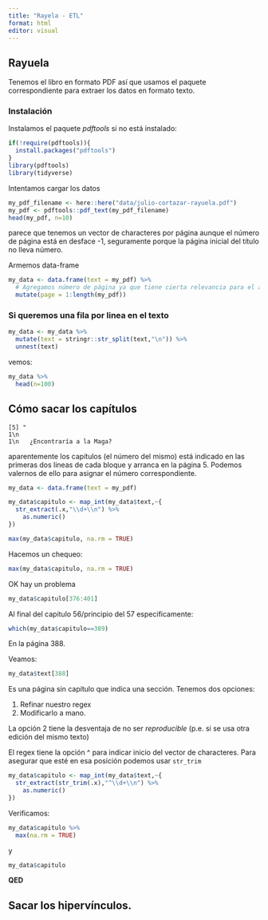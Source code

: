 ```yaml
---
title: "Rayela - ETL"
format: html
editor: visual
---
```


## Rayuela

Tenemos el libro en formato PDF así que usamos el paquete correspondiente para extraer los datos en formato texto.

### Instalación

Instalamos el paquete *pdftools* si no está instalado:

```r
if(!require(pdftools)){
  install.packages("pdftools")
}
library(pdftools)
library(tidyverse)
```

Intentamos cargar los datos

```r
my_pdf_filename <- here::here("data/julio-cortazar-rayuela.pdf")
my_pdf <- pdftools::pdf_text(my_pdf_filename)
head(my_pdf, n=10)
```

parece que tenemos un vector de characteres por página aunque el número de página está en desface -1, seguramente porque la página inicial del título no lleva número.

Armemos data-frame

```r
my_data <- data.frame(text = my_pdf) %>% 
  # Agregamos número de página ya que tiene cierta relevancia para el análisis
  mutate(page = 1:length(my_pdf))
```

### Si queremos una fila por linea en el texto

```r
my_data <- my_data %>% 
  mutate(text = stringr::str_split(text,"\n")) %>% 
  unnest(text)
```

vemos:

```r
my_data %>% 
  head(n=100)
```

## Cómo sacar los capítulos

```         
[5] "                                                                                    1\n                                                                                   1\n   ¿Encontraría a la Maga?
```

aparentemente los capítulos (el número del mismo) está indicado en las primeras dos lineas de cada bloque y arranca en la página 5. Podemos valernos de ello para asignar el número correspondiente.

```r
my_data <- data.frame(text = my_pdf)

my_data$capitulo <- map_int(my_data$text,~{
  str_extract(.x,"\\d+\\n") %>% 
    as.numeric()
})

max(my_data$capitulo, na.rm = TRUE)

```

Hacemos un chequeo:

```r
max(my_data$capitulo, na.rm = TRUE)
```

OK hay un problema

```r
my_data$capitulo[376:401]
```

Al final del capitulo 56/principio del 57 especificamente:

```r
which(my_data$capitulo==389)
```

En la página 388.

Veamos:

```r
my_data$text[388]
```

Es una página sin capítulo que indica una sección. Tenemos dos opciones:\

1.  Refinar nuestro regex
2.  Modificarlo a mano.

La opción 2 tiene la desventaja de no ser *reproducible* (p.e. si se usa otra edición del mismo texto)

El regex tiene la opción \^ para indicar inicio del vector de characteres. Para asegurar que esté en esa posición podemos usar `str_trim`

```r
my_data$capitulo <- map_int(my_data$text,~{
  str_extract(str_trim(.x),"^\\d+\\n") %>% 
    as.numeric()
})


```

Verificamos:

```r
my_data$capitulo %>% 
  max(na.rm = TRUE)
```

y

```r
my_data$capitulo
```

**QED**

## Sacar los hipervínculos.
